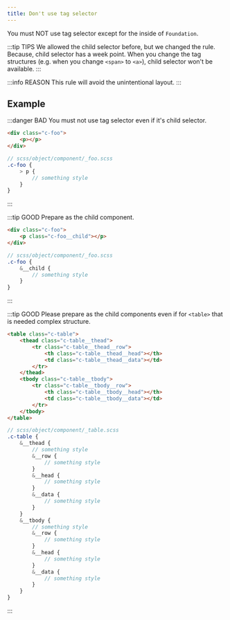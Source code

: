 ```yaml
---
title: Don't use tag selector
---
```


You must NOT use tag selector except for the inside of `Foundation`.

:::tip TIPS
We allowed the child selector before, but we changed the rule. Because, child selector has a week point. When you change the tag structures (e.g. when you change `<span>` to `<a>`), child selector won't be available.
:::

:::info REASON
This rule will avoid the unintentional layout.
:::

## Example

:::danger BAD
You must not use tag selector even if it's child selector.

```html
<div class="c-foo">
    <p></p>
</div>
```

```scss
// scss/object/component/_foo.scss
.c-foo {
    > p {
        // something style
    }
}
```
:::

:::tip GOOD
Prepare as the child component.

```html
<div class="c-foo">
    <p class="c-foo__child"></p>
</div>
```

```scss
// scss/object/component/_foo.scss
.c-foo {
    &__child {
        // something style
    }
}
```
:::

:::tip GOOD
Please prepare as the child components even if for `<table>` that is needed complex structure.

```html
<table class="c-table">
    <thead class="c-table__thead">
        <tr class="c-table__thead__row">
            <th class="c-table__thead__head"></th>
            <td class="c-table__thead__data"></td>
        </tr>
    </thead>
    <tbody class="c-table__tbody">
        <tr class="c-table__tbody__row">
            <th class="c-table__tbody__head"></th>
            <td class="c-table__tbody__data"></td>
        </tr>
    </tbody>
</table>
```

```scss
// scss/object/component/_table.scss
.c-table {
    &__thead {
        // something style
        &__row {
            // something style
        }
        &__head {
            // something style
        }
        &__data {
            // something style
        }
    }
    &__tbody {
        // something style
        &__row {
            // something style
        }
        &__head {
            // something style
        }
        &__data {
            // something style
        }
    }
}
```
:::
